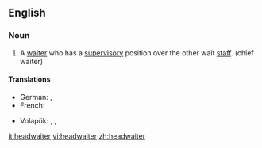 ==English==
===Noun===
{{en-noun}}

#A [[waiter]] who has a [[supervisory]] position over the other wait [[staff]]. (chief waiter)

====Translations====
{{trans-top|main supervisory waiter}}
* German: {{t|de|Oberkellner|m}}, {{t|de|Oberkellnerin|f}}
* French: {{t|fr|maître d’hôtel|m}}
{{trans-mid}}
* Volapük: {{qualifier|male or female}} {{t|vo|lebötan}}, {{qualifier|male}} {{t|vo|hilebötan}}, {{qualifier|female}} {{t|vo|jilebötan}}
{{trans-bottom}}

[[it:headwaiter]]
[[vi:headwaiter]]
[[zh:headwaiter]]